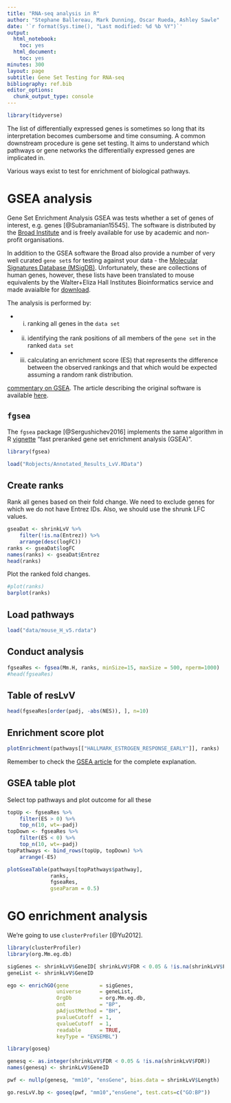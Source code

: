 ```yaml
---
title: "RNA-seq analysis in R"
author: "Stephane Ballereau, Mark Dunning, Oscar Rueda, Ashley Sawle"
date: '`r format(Sys.time(), "Last modified: %d %b %Y")`'
output:
  html_notebook:
    toc: yes
  html_document:
    toc: yes
minutes: 300
layout: page
subtitle: Gene Set Testing for RNA-seq
bibliography: ref.bib
editor_options: 
  chunk_output_type: console
---
```


```r
library(tidyverse)
```

The list of differentially expressed genes is sometimes so long that its interpretation becomes cumbersome and time consuming. A common downstream procedure is gene set testing. It aims to understand which pathways or gene networks the differentially expressed genes are implicated in.

Various ways exist to test for enrichment of biological pathways.

# GSEA analysis

Gene Set Enrichment Analysis GSEA was tests whether a set of genes of interest, 
e.g. genes
[@Subramanian15545]. The software is distributed by the [Broad 
Institute](http://software.broadinstitute.org/gsea/index.jsp) and is freely 
available for use by academic and non-profit organisations. 

In addition to the GSEA software the Broad also provide a number of very well 
curated `gene set`s for testing against your data - the [Molecular Signatures 
Database (MSigDB)](http://software.broadinstitute.org/gsea/msigdb/index.jsp). 
Unfortunately, these are collections of human genes, however, these lists
have been translated to mouse equivalents by the Walter+Eliza Hall Institutes
Bioinformatics service and made avaialble for [download](http://bioinf.wehi.edu.au/software/MSigDB/).


The analysis is performed by:

- (i) ranking all genes in the `data set`
- (ii) identifying the rank positions of all members of the `gene set` in the 
ranked `data set`
- (iii) calculating an enrichment score (ES) that represents the difference 
between the observed rankings and that which would be expected assuming a random 
rank distribution.

[commentary on GSEA](https://www.ncbi.nlm.nih.gov/pmc/articles/PMC1266131/). 
The article describing the original software is available 
[here](http://www.pnas.org/content/102/43/15545.long).

## `fgsea`

The `fgsea` package [@Sergushichev2016] implements the same algorithm in R [vignette](http://www.bioconductor.org/packages/release/bioc/vignettes/fgsea/inst/doc/fgsea-tutorial.html) "fast preranked gene set enrichment analysis (GSEA)".

```r
library(fgsea)
```

```r
load("Robjects/Annotated_Results_LvV.RData")
```

## Create ranks

Rank all genes based on their fold change. We need to exclude genes for
which we do not have Entrez IDs. Also, we should use the shrunk LFC values.

```r
gseaDat <- shrinkLvV %>% 
    filter(!is.na(Entrez)) %>% 
    arrange(desc(logFC))
ranks <- gseaDat$logFC
names(ranks) <- gseaDat$Entrez
head(ranks)
```

Plot the ranked fold changes.

```r
#plot(ranks)
barplot(ranks)
```

## Load pathways

```r
load("data/mouse_H_v5.rdata")
```

## Conduct analysis

```r
fgseaRes <- fgsea(Mm.H, ranks, minSize=15, maxSize = 500, nperm=1000)
#head(fgseaRes)
```

## Table of resLvV
```r
head(fgseaRes[order(padj, -abs(NES)), ], n=10)
```

## Enrichment score plot

```r
plotEnrichment(pathways[["HALLMARK_ESTROGEN_RESPONSE_EARLY"]], ranks)
```

Remember to check the [GSEA article](http://www.pnas.org/content/102/43/15545.full) for the complete explanation.

## GSEA table plot

Select top pathways and plot outcome for all these

```r
topUp <- fgseaRes %>% 
    filter(ES > 0) %>% 
    top_n(10, wt=-padj)
topDown <- fgseaRes %>% 
    filter(ES < 0) %>% 
    top_n(10, wt=-padj)
topPathways <- bind_rows(topUp, topDown) %>% 
    arrange(-ES)

plotGseaTable(pathways[topPathways$pathway], 
              ranks, 
              fgseaRes, 
              gseaParam = 0.5)
```

# GO enrichment analysis

We're going to use `clusterProfiler` [@Yu2012].

```r
library(clusterProfiler)
library(org.Mm.eg.db)
```

```r
sigGenes <- shrinkLvV$GeneID[ shrinkLvV$FDR < 0.05 & !is.na(shrinkLvV$FDR) ]
geneList <- shrinkLvV$GeneID
```

```r
ego <- enrichGO(gene          = sigGenes,
                universe      = geneList,
                OrgDb         = org.Mm.eg.db,
                ont           = "BP",
                pAdjustMethod = "BH",
                pvalueCutoff  = 1,
                qvalueCutoff  = 1,
                readable      = TRUE,
                keyType = "ENSEMBL")
```




```r
library(goseq)

genesq <- as.integer(shrinkLvV$FDR < 0.05 & !is.na(shrinkLvV$FDR))
names(genesq) <- shrinkLvV$GeneID

pwf <- nullp(genesq, "mm10", "ensGene", bias.data = shrinkLvV$Length)

go.resLvV.bp <- goseq(pwf, "mm10","ensGene", test.cats=c("GO:BP"))
```